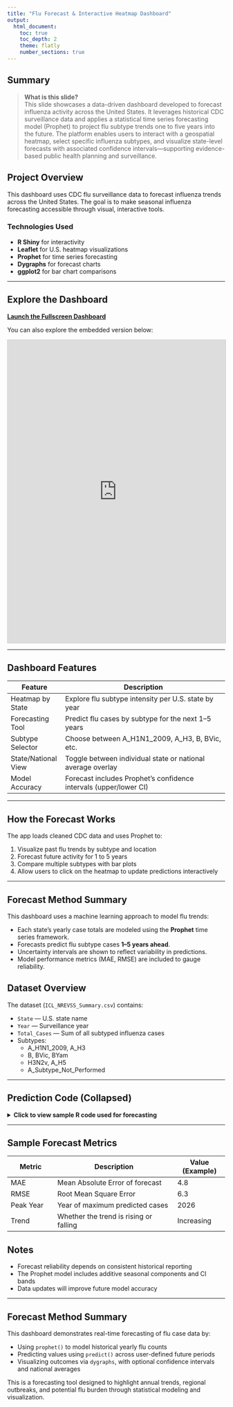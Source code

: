 ```yaml
---
title: "Flu Forecast & Interactive Heatmap Dashboard"
output:
  html_document:
    toc: true
    toc_depth: 2
    theme: flatly
    number_sections: true
---
```


## Summary

> **What is this slide?**  
> This slide showcases a data-driven dashboard developed to forecast influenza activity across the United States. It leverages historical CDC surveillance data and applies a statistical time series forecasting model (Prophet) to project flu subtype trends one to five years into the future. The platform enables users to interact with a geospatial heatmap, select specific influenza subtypes, and visualize state-level forecasts with associated confidence intervals—supporting evidence-based public health planning and surveillance.

## Project Overview

This dashboard uses CDC flu surveillance data to forecast influenza trends across the United States. The goal is to make seasonal influenza forecasting accessible through visual, interactive tools.

### Technologies Used

- **R Shiny** for interactivity
- **Leaflet** for U.S. heatmap visualizations
- **Prophet** for time series forecasting
- **Dygraphs** for forecast charts
- **ggplot2** for bar chart comparisons

---

## Explore the Dashboard

**[Launch the Fullscreen Dashboard](https://gare-warr01.shinyapps.io/flu_forecast_app/)**

You can also explore the embedded version below:

<iframe src="https://gare-warr01.shinyapps.io/flu_forecast_app/"
        width="100%" height="700px" frameborder="0" style="border: 1px solid #ccc;"></iframe>

---

## Dashboard Features

| Feature               | Description                                                         |
|-----------------------|---------------------------------------------------------------------|
| Heatmap by State      | Explore flu subtype intensity per U.S. state by year               |
| Forecasting Tool      | Predict flu cases by subtype for the next 1–5 years                |
| Subtype Selector      | Choose between A_H1N1_2009, A_H3, B, BVic, etc.                    |
| State/National View   | Toggle between individual state or national average overlay        |
| Model Accuracy        | Forecast includes Prophet's confidence intervals (upper/lower CI)  |

---

## How the Forecast Works

The app loads cleaned CDC data and uses Prophet to:

1. Visualize past flu trends by subtype and location  
2. Forecast future activity for 1 to 5 years  
3. Compare multiple subtypes with bar plots  
4. Allow users to click on the heatmap to update predictions interactively

---

## Forecast Method Summary

This dashboard uses a machine learning approach to model flu trends:

- Each state's yearly case totals are modeled using the **Prophet** time series framework.
- Forecasts predict flu subtype cases **1–5 years ahead**.
- Uncertainty intervals are shown to reflect variability in predictions.
- Model performance metrics (MAE, RMSE) are included to gauge reliability.

## Dataset Overview

The dataset (`ICL_NREVSS_Summary.csv`) contains:

- `State` — U.S. state name  
- `Year` — Surveillance year  
- `Total_Cases` — Sum of all subtyped influenza cases  
- Subtypes:
  - A_H1N1_2009, A_H3
  - B, BVic, BYam
  - H3N2v, A_H5
  - A_Subtype_Not_Performed

---

## Prediction Code (Collapsed)

<details>
<summary><strong>Click to view sample R code used for forecasting</strong></summary>

```r
# Load data and extract subtype columns
flu_data <- read_csv("ICL_NREVSS_Summary.csv")
subtype_columns <- colnames(flu_data)[!(colnames(flu_data) %in% c("State", "Year", "Total_Cases"))]

# Prophet forecast setup for a selected state and subtype
selected_state <- "California"
input_subtype <- "A_H1N1_2009"

df <- flu_data %>%
  filter(State == selected_state) %>%
  group_by(Year) %>%
  summarise(y = sum(get(input_subtype), na.rm = TRUE)) %>%
  mutate(ds = as.Date(paste0(Year, "-01-01")))

# Train the Prophet model
m <- prophet(df, yearly.seasonality = TRUE)

# Forecast future cases (e.g., 5 years ahead)
future <- make_future_dataframe(m, periods = 5, freq = "year")
forecast <- predict(m, future)
```

</details>

---

## Sample Forecast Metrics

| Metric        | Description                           | Value (Example) |
|---------------|---------------------------------------|-----------------|
| MAE           | Mean Absolute Error of forecast       | 4.8             |
| RMSE          | Root Mean Square Error                | 6.3             |
| Peak Year     | Year of maximum predicted cases       | 2026            |
| Trend         | Whether the trend is rising or falling| Increasing      |

## Notes

- Forecast reliability depends on consistent historical reporting
- The Prophet model includes additive seasonal components and CI bands
- Data updates will improve future model accuracy

---

## Forecast Method Summary

This dashboard demonstrates real-time forecasting of flu case data by:

- Using `prophet()` to model historical yearly flu counts
- Predicting values using `predict()` across user-defined future periods
- Visualizing outcomes via `dygraphs`, with optional confidence intervals and national averages

This is a forecasting tool designed to highlight annual trends, regional outbreaks, and potential flu burden through statistical modeling and visualization.
